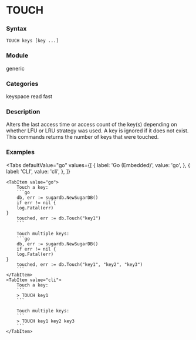 
# TOUCH

### Syntax
```
TOUCH keys [key ...]
```

### Module
<span className="acl-category">generic</span>

### Categories
<span className="acl-category">keyspace</span>
<span className="acl-category">read</span>
<span className="acl-category">fast</span>

### Description
Alters the last access time or access count of the key(s) depending on whether LFU or LRU strategy was used.
A key is ignored if it does not exist. This commands returns the number of keys that were touched.

### Examples

<Tabs
    defaultValue="go"
    values={[
        { label: 'Go (Embedded)', value: 'go', },
        { label: 'CLI', value: 'cli', },
    ]}
>
    <TabItem value="go">
        Touch a key:
        ```go
        db, err := sugardb.NewSugarDB()
        if err != nil {
        log.Fatal(err)
    }
        touched, err := db.Touch("key1")
        ```

        Touch multiple keys:
        ```go
        db, err := sugardb.NewSugarDB()
        if err != nil {
        log.Fatal(err)
    }
        touched, err := db.Touch("key1", "key2", "key3")
        ```
    </TabItem>
    <TabItem value="cli">
        Touch a key:
        ```
        > TOUCH key1
        ```

        Touch multiple keys:
        ```
        > TOUCH key1 key2 key3
        ```
    </TabItem>
</Tabs>
